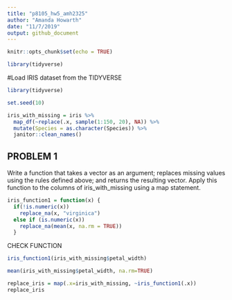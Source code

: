 ```yaml
---
title: "p8105_hw5_amh2325"
author: "Amanda Howarth"
date: "11/7/2019"
output: github_document
---
```


```r
knitr::opts_chunk$set(echo = TRUE)

library(tidyverse)
```

#Load IRIS dataset from the TIDYVERSE 
```r
library(tidyverse)

set.seed(10)

iris_with_missing = iris %>% 
  map_df(~replace(.x, sample(1:150, 20), NA)) %>%
  mutate(Species = as.character(Species)) %>% 
  janitor::clean_names()
```
## PROBLEM 1
Write a function that takes a vector as an argument; replaces missing values using the rules defined above; and returns the resulting vector. Apply this function to the columns of iris_with_missing using a map statement. 

```r
iris_function1 = function(x) {
  if(!is.numeric(x))
    replace_na(x, "virginica")
  else if (is.numeric(x))
    replace_na(mean(x, na.rm = TRUE))
  }
```

CHECK FUNCTION 
```r

iris_function1(iris_with_missing$petal_width)

mean(iris_with_missing$petal_width, na.rm=TRUE)
```

```r
replace_iris = map(.x=iris_with_missing, ~iris_function1(.x))
replace_iris
```
